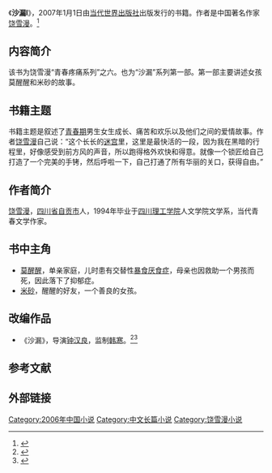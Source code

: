 {{Otheruses|subject=饶雪漫小说《沙漏〡》 |other=其他同名条目|沙漏 (消歧义) }}
{{Infobox book 
| 书名      = 沙漏Ⅰ
| 图像      = [[File:ShaLou_1.jpg|200px]]
| 图像说明  = 封面
| 作者      = [[饶雪漫|饶雪漫]]
| 原名      = 
| 译者      = 
| 插图      = 
| 封面设计  = 阅优坊
| 出版地    = 
| 语言      = 简体中文
| 系列      = 青春疼痛系列
| 题材      = 爱情故事
| 类型      = 长篇小说
| 出版者    = [[当代世界出版社|当代世界出版社]]
| 出版日期  = 2007年1月1日
| 中文版    = 
| 媒介      = 印刷（平装书）
| 页数      = 244
| 开本      = 16开
| isbn      = 9787509001882
| oclc      = 
| 杜威十进制图书分类法= 
| 美国国会图书馆图书分类法= 
| 上一部作品= 
| 下一部作品= [[沙漏Ⅱ|沙漏Ⅱ]]<br>[[沙漏Ⅲ|沙漏Ⅲ]]
| 引用      = 
| 被引用    = 
}}
《'''沙漏Ⅰ'''》，2007年1月1日由[[当代世界出版社|当代世界出版社]]出版发行的书籍。作者是中国著名作家[[饶雪漫|饶雪漫]]。<ref>{{cite news |title=被张萌约戏后 丁程鑫再被饶雪漫邀请出演《沙漏》 |url=https://ent.sina.com.cn/tv/zy/2020-12-06/doc-iiznezxs5479216.shtml |accessdate=2021-01-25 |work=新浪 |date=2020-12-06 |archive-date=2021-01-31 |archive-url=https://web.archive.org/web/20210131081243/https://ent.sina.com.cn/tv/zy/2020-12-06/doc-iiznezxs5479216.shtml |dead-url=no }}</ref>

== 内容简介 ==
该书为饶雪漫“青春疼痛系列”之六。也为“沙漏”系列第一部。第一部主要讲述女孩莫醒醒和米砂的故事。

== 书籍主题 ==
书籍主题是叙述了[[青春期|青春期]]男生女生成长、痛苦和欢乐以及他们之间的爱情故事。作者[[饶雪漫|饶雪漫]]自己说：“这个长长的[[迷宫|迷宫]]里，这里是最快活的一段，因为我在黑暗的行程里，好像感受到前方风的声音，所以跑得格外欢快和得意。就像一个锁匠给自己打造了一个完美的手铐，然后呼啦一下，自己打通了所有华丽的关口，获得自由。”

== 作者简介 ==
[[饶雪漫|饶雪漫]]，[[四川省|四川省]][[自贡市|自贡市]]人，1994年毕业于[[四川理工学院|四川理工学院]]人文学院文学系，当代青春文学作家。

== 书中主角 ==
*[[莫醒醒|莫醒醒]]，单亲家庭，儿时患有交替性[[暴食|暴食]][[厌食症|厌食症]]，母亲也因救助一个男孩而死，因此落下了抑郁症。
*[[米砂|米砂]]，醒醒的好友，一个善良的女孩。

==改编作品==
*《沙漏》，导演[[钟汉良|钟汉良]]，监制[[韩寒|韩寒]]。<ref>{{cite news |title=《左耳》后又一部！饶雪漫《沙漏》拍电影 |url=http://ent.sina.com.cn/m/c/2015-11-22/doc-ifxkwuwx0287078.shtml |accessdate=2021-01-25 |work=新浪 |date=2015-11-22 |archive-date=2021-02-01 |archive-url=https://web.archive.org/web/20210201190948/http://ent.sina.com.cn/m/c/2015-11-22/doc-ifxkwuwx0287078.shtml |dead-url=no }}</ref><ref>{{cite news |author1=荀超 |title=钟汉良韩寒饶雪漫寻《沙漏》女主角 选角标准简单 |url=http://culture.people.com.cn/n1/2015/1225/c22219-27974242.html |accessdate=2021-01-25 |work=人民网 |date=2015-12-25 |archive-date=2021-01-30 |archive-url=https://web.archive.org/web/20210130155434/http://culture.people.com.cn/n1/2015/1225/c22219-27974242.html |dead-url=no }}</ref>

==参考文献==
<div class="references-small">
<references></references>
</div>

== 外部链接 ==
{{饶雪漫作品}}

{{DEFAULTSORT:Sha沙漏}}
[[Category:2006年中国小说|Category:2006年中国小说]]
[[Category:中文长篇小说|Category:中文长篇小说]]
[[Category:饶雪漫小说|Category:饶雪漫小说]]